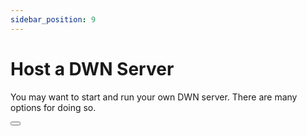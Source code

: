 ```yaml
---
sidebar_position: 9
---
```



# Host a DWN Server

You may want to start and run your own DWN server. There are many options for doing so.

<Button label="See Options" url="https://github.com/TBD54566975/dwn-server#readme" isExternalLink="true" imageURL="/img/external-link-blue-icon.svg" />
